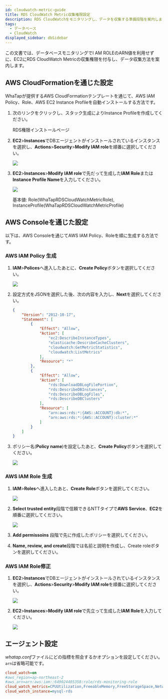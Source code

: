 ```yaml
---
id: cloudwatch-metric-guide
title: RDS CloudWatch Metric収集権限設定
description: RDS CloudWatchをモニタリングし、データを収集する準備段階を案内します。
tags:
  - データベース
  - CloudWatch
displayed_sidebar: dbSidebar
---
```


この文書では、データベースモニタリングでI AM ROLEのARN値を利用せずに、EC2にRDS CloudWatch Metricの収集権限を付与し、データ収集方法を案内します。

## AWS CloudFormationを通じた設定

WhaTapが提供するAWS CloudFormationテンプレートを通じて、AWS IAM Policy、Role、AWS EC2 Instance Profileを自動インストールする方法です。

1. 次のリンクをクリックし、スタック生成によりInstance Profileを作成してください。

   <Link to='https://ap-northeast-2.console.aws.amazon.com/cloudformation/home?region=ap-northeast-2#/stacks/quickcreate?stackName=WhatapRdsMetricInstaceProfile&templateURL=https://whatapforwarder.s3.ap-northeast-2.amazonaws.com/whatapCloudMonitoring.yaml' target='_blank' className='ext-link'>RDS権限インストールページ</Link>

2. **EC2**>**Instances**でDBエージェントがインストールされているインスタンスを選択し、**Actions**>**Security**>**Modify IAM role**を順番に選択してください。

   ![](/img/ec2-instances.png)

3. **EC2**>**Instances**>**Modify IAM role**で先だって生成した**IAM Role**または**Instance Profile Name**を入力してください。

   ![](/img/ec2-instances-modify-iam-role.png)

   基本値: Role(WhaTapRDSCloudWatchMetricRole), InstanceProfile(WhaTapRDSCloudWatchMetricProfile)

## AWS Consoleを通じた設定

以下は、AWS Consoleを通じてAWS IAM Policy、Roleを順に生成する方法です。

### AWS IAM Policy 生成

1. **IAM**>**Polices**へ進入したあとに、**Create Policy**ボタンを選択してください。

   ![](/img/iam-polices-create-policy.png)

2. 設定方式をJSONを選択した後、次の内容を入力し、**Next**を選択してください。

   ```json
   {
       "Version": "2012-10-17",
       "Statement": [
           {
               "Effect": "Allow",
               "Action": [
                   "ec2:DescribeInstanceTypes",
                   "elasticache:DescribeCacheClusters",
                   "cloudwatch:GetMetricStatistics",
                   "cloudwatch:ListMetrics"
               ],
               "Resource": "*"
           },
           {
               "Effect": "Allow",
               "Action": [
                   "rds:DownloadDBLogFilePortion",
                   "rds:DescribeDBInstances",
                   "rds:DescribeDBLogFiles",
                   "rds:DescribeDBClusters"
               ],
               "Resource": [
                   "arn:aws:rds:*:{AWS::ACCOUNT}:db:*",
                   "arn:aws:rds:*:{AWS::ACCOUNT}:cluster:*"
               ]
           }
       ]
   }
   ```

3. ポリシー名(**Policy name**)を設定したあと、**Create Policy**ボタンを選択してください。

   ![](/img/policy-name.png)

### AWS IAM Role 生成

1. **IAM**>**Roles**へ進入したあと、**Create Role**ボタンを選択してください。

   ![](/img/iam-roles-create-role.png)

2. **Select trusted entity**段階で信頼できるNTTタイプで**AWS Service**、**EC2**を順番に選択してください。

   ![](/img/select-trusted-entity.png)

3. **Add permissoins** 段階で先に作成したポリシーを選択してください。

4. **Name, review, and create**段階では名前と説明を作成し、Create roleボタンを選択してください。

### AWS IAM Role修正

1. **EC2**>**Instances**でDBエージェントがインストールされているインスタンスを選択し、**Actions**>**Security**>**Modify IAM role**を順番に選択してください。

   ![](/img/ec2-instances.png)

2. **EC2**>**Instances**>**Modify IAM role**で先立って生成した**IAM Role**を入力してください。

   ![](/img/ec2-instances-modify-iam-role.png)

## エージェント設定

*whatap.conf*ファイルにどの指標を照会するかオプションを設定してください。 `arn`は省略可能です。

```ini title='whatap.conf'
cloud_watch=on
#aws_region=ap-northeast-2
#aws_arn=arn:aws:iam::649024405358:role/rds-monitoring-role
cloud_watch_metrics=CPUUtilization,FreeableMemory,FreeStorageSpace,NetworkTransmitThroughput,NetworkReceiveThroughput
cloud_watch_instance=mysql-rds
```
